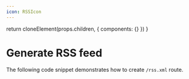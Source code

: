 ```yaml
---
icon: RSSIcon
---
```



  return cloneElement(props.children, {
    components: {}
  })
}


# Generate RSS feed

The following code snippet demonstrates how to create `/rss.xml` route.

<ExampleCode
  example="blog"
  filePath="app/rss.xml/route.js"
  metadata="/getPosts/"
/>
